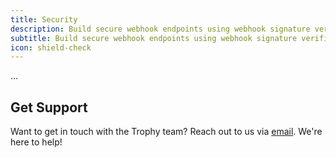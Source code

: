 ```yaml
---
title: Security
description: Build secure webhook endpoints using webhook signature verification.
subtitle: Build secure webhook endpoints using webhook signature verification.
icon: shield-check
---
```


...

## Get Support

Want to get in touch with the Trophy team? Reach out to us via [email](mailto:support@trophy.so). We're here to help!

